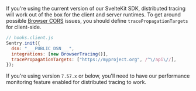 If you're using the current version of our SvelteKit SDK, distributed tracing will work out of the box for the client and server runtimes. To get around possible [Browser CORS](https://developer.mozilla.org/en-US/docs/Web/HTTP/CORS) issues, you should define `tracePropagationTargets` for client-side.

```js
// hooks.client.js
Sentry.init({
  dsn: "___PUBLIC_DSN___",
  integrations: [new BrowserTracing()],
  tracePropagationTargets: ["https://myproject.org", /^\/api\//],
});
```

If you're using version `7.57.x` or below, you'll need to have our <PlatformLink to="/performance/">performance monitoring feature enabled</PlatformLink> for distributed tracing to work.

